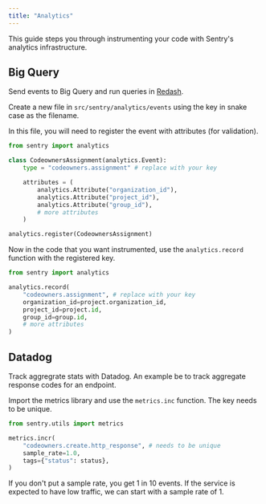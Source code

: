 ```yaml
---
title: "Analytics"
---
```


This guide steps you through instrumenting your code with Sentry's analytics infrastructure.

## Big Query

Send events to Big Query and run queries in [Redash](https://redash.getsentry.net/).

Create a new file in `src/sentry/analytics/events` using the key in snake case as the filename.

In this file, you will need to register the event with attributes (for validation).
```python
from sentry import analytics

class CodeownersAssignment(analytics.Event):
    type = "codeowners.assignment" # replace with your key

    attributes = (
        analytics.Attribute("organization_id"),
        analytics.Attribute("project_id"),
        analytics.Attribute("group_id"),
        # more attributes
    )

analytics.register(CodeownersAssignment)
```

Now in the code that you want instrumented, use the `analytics.record` function with the registered key.
```python 
from sentry import analytics

analytics.record(
    "codeowners.assignment", # replace with your key
    organization_id=project.organization_id,
    project_id=project.id,
    group_id=group.id,
    # more attributes
)
```

## Datadog

Track aggregrate stats with Datadog. An example be to track aggregate response codes for an endpoint.

Import the metrics library and use the `metrics.inc` function. The key needs to be unique.

```python
from sentry.utils import metrics

metrics.incr(
    "codeowners.create.http_response", # needs to be unique
    sample_rate=1.0,
    tags={"status": status},
)
```
If you don't put a sample rate, you get 1 in 10 events. If the service is expected to have low traffic, we can start with a sample rate of 1.